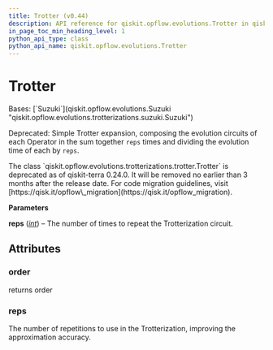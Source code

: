 ```yaml
---
title: Trotter (v0.44)
description: API reference for qiskit.opflow.evolutions.Trotter in qiskit v0.44
in_page_toc_min_heading_level: 1
python_api_type: class
python_api_name: qiskit.opflow.evolutions.Trotter
---
```


# Trotter

<Class id="qiskit.opflow.evolutions.Trotter" isDedicatedPage={true} github="https://github.com/qiskit/qiskit/tree/stable/0.25/qiskit/opflow/evolutions/trotterizations/trotter.py" signature="qiskit.opflow.evolutions.Trotter(reps=1)" modifiers="class">
  Bases: [`Suzuki`](qiskit.opflow.evolutions.Suzuki "qiskit.opflow.evolutions.trotterizations.suzuki.Suzuki")

  Deprecated: Simple Trotter expansion, composing the evolution circuits of each Operator in the sum together `reps` times and dividing the evolution time of each by `reps`.

  <Admonition title="Deprecated since version 0.24.0" type="danger">
    The class `qiskit.opflow.evolutions.trotterizations.trotter.Trotter` is deprecated as of qiskit-terra 0.24.0. It will be removed no earlier than 3 months after the release date. For code migration guidelines, visit [https://qisk.it/opflow\_migration](https://qisk.it/opflow_migration).
  </Admonition>

  **Parameters**

  **reps** ([*int*](https://docs.python.org/3/library/functions.html#int "(in Python v3.12)")) – The number of times to repeat the Trotterization circuit.

  ## Attributes

  ### order

  <Attribute id="qiskit.opflow.evolutions.Trotter.order">
    returns order
  </Attribute>

  ### reps

  <Attribute id="qiskit.opflow.evolutions.Trotter.reps">
    The number of repetitions to use in the Trotterization, improving the approximation accuracy.
  </Attribute>
</Class>

